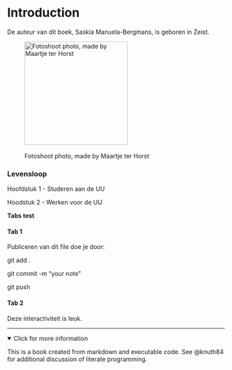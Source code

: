# Introduction

De auteur van dit boek, Saskia Manuela-Bergmans, is geboren in Zeist.

![\
Fotoshoot photo, made by Maartje ter Horst](images/Saskia%20Manuela-Bergmans%20-%20UB%20medewerkers%20(2024)-8.jpg){width="239"}

### Levensloop

Hoofdstuk 1 - Studeren aan de UU

Hoodstuk 2 - Werken voor de UU

**Tabs test**

::: panel-tabset
#### Tab 1

Publiceren van dit file doe je door:

git add .

git commit -m "your note"

git push

#### Tab 2

Deze interactiviteit is leuk.
:::

------------------------------------------------------------------------

<details open>
<summary>Click for more information</summary>
<p>This is a book created from markdown and executable code.
See @knuth84 for additional discussion of literate programming.
</p> 
</details>

